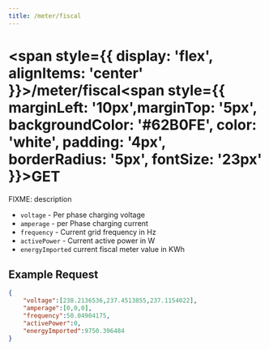 ```yaml
---
title: /meter/fiscal
---
```


# 
# <span style={{ display: 'flex', alignItems: 'center' }}>/meter/fiscal<span style={{ marginLeft: '10px',marginTop: '5px', backgroundColor: '#62B0FE', color: 'white', padding: '4px', borderRadius: '5px', fontSize: '23px' }}>GET</span></span>

FIXME: description

- `voltage` - Per phase charging voltage
- `amperage` - per Phase charging current
- `frequency` - Current grid frequency in Hz
- `activePower` - Current active power in W
- `energyImported` current fiscal meter value in KWh

## Example Request

```json title="pulsatrix/secc/A0123B4567C8/meter/fiscal"
{
    "voltage":[238.2136536,237.4513855,237.1154022],
    "amperage":[0,0,0],
    "frequency":50.04904175,
    "activePower":0,
    "energyImported":9750.396484
}

```
